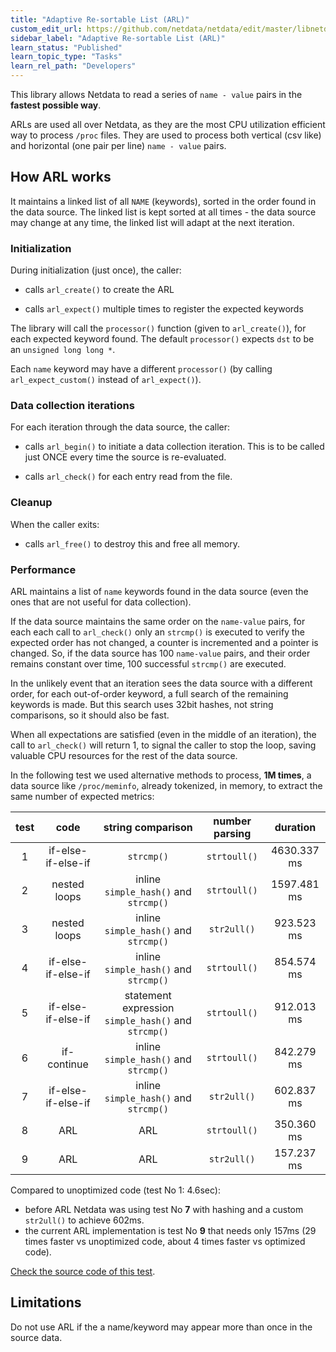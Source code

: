 ```yaml
---
title: "Adaptive Re-sortable List (ARL)"
custom_edit_url: https://github.com/netdata/netdata/edit/master/libnetdata/adaptive_resortable_list/README.md
sidebar_label: "Adaptive Re-sortable List (ARL)"
learn_status: "Published"
learn_topic_type: "Tasks"
learn_rel_path: "Developers"
---
```



This library allows Netdata to read a series of `name - value` pairs
in the **fastest possible way**.

ARLs are used all over Netdata, as they are the most
CPU utilization efficient way to process `/proc` files. They are used to
process both vertical (csv like) and horizontal (one pair per line) `name - value` pairs.

## How ARL works

It maintains a linked list of all `NAME` (keywords), sorted in the
order found in the data source. The linked list is kept
sorted at all times - the data source may change at any time, the
linked list will adapt at the next iteration.

### Initialization

During initialization (just once), the caller:

-   calls `arl_create()` to create the ARL

-   calls `arl_expect()` multiple times to register the expected keywords

The library will call the `processor()` function (given to
`arl_create()`), for each expected keyword found.
The default `processor()` expects `dst` to be an `unsigned long long *`.

Each `name` keyword may have a different `processor()` (by calling
`arl_expect_custom()` instead of `arl_expect()`).

### Data collection iterations

For each iteration through the data source, the caller:

-   calls `arl_begin()` to initiate a data collection iteration.
     This is to be called just ONCE every time the source is re-evaluated.

-   calls `arl_check()` for each entry read from the file.

### Cleanup

When the caller exits:

-   calls `arl_free()` to destroy this and free all memory.

### Performance

ARL maintains a list of `name` keywords found in the data source (even the ones
that are not useful for data collection).

If the data source maintains the same order on the `name-value` pairs, for each
each call to `arl_check()` only an `strcmp()` is executed to verify the
expected order has not changed, a counter is incremented and a pointer is changed.
So, if the data source has 100 `name-value` pairs, and their order remains constant
over time, 100 successful `strcmp()` are executed.

In the unlikely event that an iteration sees the data source with a different order,
for each out-of-order keyword, a full search of the remaining keywords is made. But
this search uses 32bit hashes, not string comparisons, so it should also be fast. 

When all expectations are satisfied (even in the middle of an iteration),
the call to `arl_check()` will return 1, to signal the caller to stop the loop,
saving valuable CPU resources for the rest of the data source. 

In the following test we used alternative methods to process, **1M times**,
a data source like `/proc/meminfo`, already tokenized, in memory,
to extract the same number of expected metrics:

|test|code|string comparison|number parsing|duration|
|:--:|:--:|:---------------:|:------------:|:------:|
|1|if-else-if-else-if|`strcmp()`|`strtoull()`|4630.337 ms|
|2|nested loops|inline `simple_hash()` and `strcmp()`|`strtoull()`|1597.481 ms|
|3|nested loops|inline `simple_hash()` and `strcmp()`|`str2ull()`|923.523 ms|
|4|if-else-if-else-if|inline `simple_hash()` and `strcmp()`|`strtoull()`|854.574 ms|
|5|if-else-if-else-if|statement expression `simple_hash()` and `strcmp()`|`strtoull()`|912.013 ms|
|6|if-continue|inline `simple_hash()` and `strcmp()`|`strtoull()`|842.279 ms|
|7|if-else-if-else-if|inline `simple_hash()` and `strcmp()`|`str2ull()`|602.837 ms|
|8|ARL|ARL|`strtoull()`|350.360 ms|
|9|ARL|ARL|`str2ull()`|157.237 ms|

Compared to unoptimized code (test No 1: 4.6sec):

-   before ARL Netdata was using test No **7** with hashing and a custom `str2ull()` to achieve 602ms.
-   the current ARL implementation is test No **9** that needs only 157ms (29 times faster vs unoptimized code, about 4 times faster vs optimized code).

[Check the source code of this test](https://raw.githubusercontent.com/netdata/netdata/master/tests/profile/benchmark-value-pairs.c).

## Limitations

Do not use ARL if the a name/keyword may appear more than once in the
source data. 


